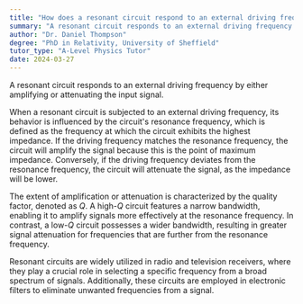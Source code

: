 ```yaml
---
title: "How does a resonant circuit respond to an external driving frequency?"
summary: "A resonant circuit responds to an external driving frequency by either amplifying or attenuating the signal."
author: "Dr. Daniel Thompson"
degree: "PhD in Relativity, University of Sheffield"
tutor_type: "A-Level Physics Tutor"
date: 2024-03-27
---
```


A resonant circuit responds to an external driving frequency by either amplifying or attenuating the input signal.

When a resonant circuit is subjected to an external driving frequency, its behavior is influenced by the circuit's resonance frequency, which is defined as the frequency at which the circuit exhibits the highest impedance. If the driving frequency matches the resonance frequency, the circuit will amplify the signal because this is the point of maximum impedance. Conversely, if the driving frequency deviates from the resonance frequency, the circuit will attenuate the signal, as the impedance will be lower.

The extent of amplification or attenuation is characterized by the quality factor, denoted as $Q$. A high-$Q$ circuit features a narrow bandwidth, enabling it to amplify signals more effectively at the resonance frequency. In contrast, a low-$Q$ circuit possesses a wider bandwidth, resulting in greater signal attenuation for frequencies that are further from the resonance frequency.

Resonant circuits are widely utilized in radio and television receivers, where they play a crucial role in selecting a specific frequency from a broad spectrum of signals. Additionally, these circuits are employed in electronic filters to eliminate unwanted frequencies from a signal.
    